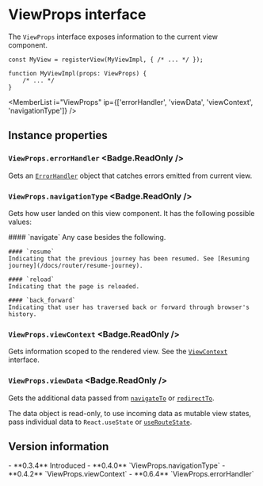 <Module name="brew-js-react" />

# ViewProps interface

The `ViewProps` interface exposes information to the current view component.

```tsx
const MyView = registerView(MyViewImpl, { /* ... */ });

function MyViewImpl(props: ViewProps) {
    /* ... */
}
```

<MemberList
    i="ViewProps"
    ip={['errorHandler', 'viewData', 'viewContext', 'navigationType']}
/>

## Instance properties

### `ViewProps.errorHandler` <Badge.ReadOnly />

Gets an [`ErrorHandler`](:) object that catches errors emitted from current view.

### `ViewProps.navigationType` <Badge.ReadOnly />

Gets how user landed on this view component. It has the following possible values:

<dl>
    #### `navigate`
    Any case besides the following.

    #### `resume`
    Indicating that the previous journey has been resumed. See [Resuming journey](/docs/router/resume-journey).

    #### `reload`
    Indicating that the page is reloaded.

    #### `back_forward`
    Indicating that user has traversed back or forward through browser's history.
</dl>

### `ViewProps.viewContext` <Badge.ReadOnly />

Gets information scoped to the rendered view. See the [`ViewContext`](:) interface.

### `ViewProps.viewData` <Badge.ReadOnly />

Gets the additional data passed from [`navigateTo`](:) or [`redirectTo`](:).

The data object is read-only, to use incoming data as mutable view states,
pass individual data to `React.useState` or [`useRouteState`](:).

## Version information

<VersionTimeline module="brew-js-react">
- **0.3.4** Introduced
- **0.4.0** `ViewProps.navigationType`
- **0.4.2** `ViewProps.viewContext`
- **0.6.4** `ViewProps.errorHandler`
</VersionTimeline>
